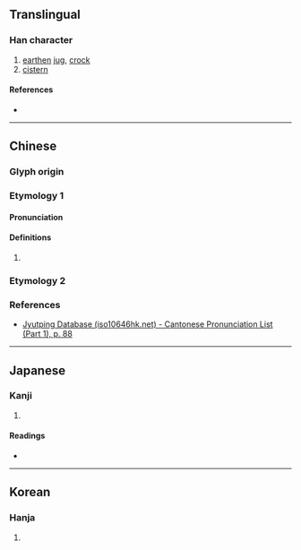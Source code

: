 {{character info}}
==Translingual==

===Han character===
{{Han char|rn=32|rad=土|as=08|sn=11|four=47120|canj=GBTU|ids=⿰土岡}}

# [[earthen]] [[jug]], [[crock]]
# [[cistern]]

====References====
* {{Han ref|kx=0232.060|dkj=05213|dj=0469.080|hdz=10453.100|uh=5808|ud=22536|bh=D4B6|bd=54454}}

----

==Chinese==
{{zh-forms|s=𰉙}}

===Glyph origin===
{{Han etym}}
{{Han compound|土|岡|c1=s|c2=p|t1=earth|ls=psc}}

===Etymology 1===

====Pronunciation====
{{zh-pron
|m=gāng
|c=gong1
|mc=y
|oc=y
|cat=
}}

====Definitions====
{{zh-hanzi}}

# {{rfdef|zh|sort=土08}}

===Etymology 2===
{{zh-see|缸|v}}

===References===
* [http://www.iso10646hk.net/jp/document/download.jsp Jyutping Database (iso10646hk.net) - Cantonese Pronunciation List (Part 1), p. 88]

----

==Japanese==

===Kanji===
{{ja-kanji|grade=|rs=土08}}

# {{rfdef|ja|sort=土08}}

====Readings====
* {{ja-readings|on=[[こう]] (kō)|kun=[[かめ]] (kame), [[おか]] (oka)}}

----

==Korean==

===Hanja===
{{ko-hanja|hangeul=강|rv=gang|mr=kang}}

# {{rfdef|ko|sort=土08}}